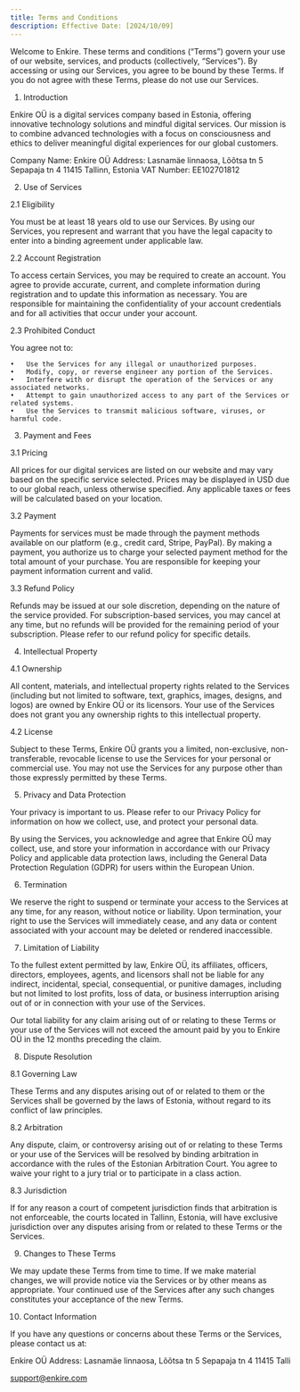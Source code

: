 ```yaml
---
title: Terms and Conditions
description: Effective Date: [2024/10/09]
---
```


Welcome to Enkire. These terms and conditions (“Terms”) govern your use of our website, services, and products (collectively, “Services”). By accessing or using our Services, you agree to be bound by these Terms. If you do not agree with these Terms, please do not use our Services.

1. Introduction

Enkire OÜ is a digital services company based in Estonia, offering innovative technology solutions and mindful digital services. Our mission is to combine advanced technologies with a focus on consciousness and ethics to deliver meaningful digital experiences for our global customers.

Company Name: Enkire OÜ
Address:
Lasnamäe linnaosa, Lõõtsa tn 5
Sepapaja tn 4
11415 Tallinn, Estonia
VAT Number: EE102701812

2. Use of Services

2.1 Eligibility

You must be at least 18 years old to use our Services. By using our Services, you represent and warrant that you have the legal capacity to enter into a binding agreement under applicable law.

2.2 Account Registration

To access certain Services, you may be required to create an account. You agree to provide accurate, current, and complete information during registration and to update this information as necessary. You are responsible for maintaining the confidentiality of your account credentials and for all activities that occur under your account.

2.3 Prohibited Conduct

You agree not to:

	•	Use the Services for any illegal or unauthorized purposes.
	•	Modify, copy, or reverse engineer any portion of the Services.
	•	Interfere with or disrupt the operation of the Services or any associated networks.
	•	Attempt to gain unauthorized access to any part of the Services or related systems.
	•	Use the Services to transmit malicious software, viruses, or harmful code.

3. Payment and Fees

3.1 Pricing

All prices for our digital services are listed on our website and may vary based on the specific service selected. Prices may be displayed in USD due to our global reach, unless otherwise specified. Any applicable taxes or fees will be calculated based on your location.

3.2 Payment

Payments for services must be made through the payment methods available on our platform (e.g., credit card, Stripe, PayPal). By making a payment, you authorize us to charge your selected payment method for the total amount of your purchase. You are responsible for keeping your payment information current and valid.

3.3 Refund Policy

Refunds may be issued at our sole discretion, depending on the nature of the service provided. For subscription-based services, you may cancel at any time, but no refunds will be provided for the remaining period of your subscription. Please refer to our refund policy for specific details.

4. Intellectual Property

4.1 Ownership

All content, materials, and intellectual property rights related to the Services (including but not limited to software, text, graphics, images, designs, and logos) are owned by Enkire OÜ or its licensors. Your use of the Services does not grant you any ownership rights to this intellectual property.

4.2 License

Subject to these Terms, Enkire OÜ grants you a limited, non-exclusive, non-transferable, revocable license to use the Services for your personal or commercial use. You may not use the Services for any purpose other than those expressly permitted by these Terms.

5. Privacy and Data Protection

Your privacy is important to us. Please refer to our Privacy Policy for information on how we collect, use, and protect your personal data.

By using the Services, you acknowledge and agree that Enkire OÜ may collect, use, and store your information in accordance with our Privacy Policy and applicable data protection laws, including the General Data Protection Regulation (GDPR) for users within the European Union.

6. Termination

We reserve the right to suspend or terminate your access to the Services at any time, for any reason, without notice or liability. Upon termination, your right to use the Services will immediately cease, and any data or content associated with your account may be deleted or rendered inaccessible.

7. Limitation of Liability

To the fullest extent permitted by law, Enkire OÜ, its affiliates, officers, directors, employees, agents, and licensors shall not be liable for any indirect, incidental, special, consequential, or punitive damages, including but not limited to lost profits, loss of data, or business interruption arising out of or in connection with your use of the Services.

Our total liability for any claim arising out of or relating to these Terms or your use of the Services will not exceed the amount paid by you to Enkire OÜ in the 12 months preceding the claim.

8. Dispute Resolution

8.1 Governing Law

These Terms and any disputes arising out of or related to them or the Services shall be governed by the laws of Estonia, without regard to its conflict of law principles.

8.2 Arbitration

Any dispute, claim, or controversy arising out of or relating to these Terms or your use of the Services will be resolved by binding arbitration in accordance with the rules of the Estonian Arbitration Court. You agree to waive your right to a jury trial or to participate in a class action.

8.3 Jurisdiction

If for any reason a court of competent jurisdiction finds that arbitration is not enforceable, the courts located in Tallinn, Estonia, will have exclusive jurisdiction over any disputes arising from or related to these Terms or the Services.

9. Changes to These Terms

We may update these Terms from time to time. If we make material changes, we will provide notice via the Services or by other means as appropriate. Your continued use of the Services after any such changes constitutes your acceptance of the new Terms.

10. Contact Information

If you have any questions or concerns about these Terms or the Services, please contact us at:

Enkire OÜ
Address:
Lasnamäe linnaosa, Lõõtsa tn 5
Sepapaja tn 4
11415 Talli

support@enkire.com

